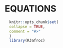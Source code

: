 # EQUATIONS {#myEquations}

```r
  knitr::opts_chunk$set(
  collapse = TRUE,
  comment = "#>"
  )
  library(RJafroc)
```


\begin{equation*} 
\theta =\frac{1}{N_LN_N}\sum\nolimits_k{\sum\nolimits_{k'}{\sum\limits_{r=1}^{n_{k}^{L}}{\sum\limits_{r'=1}^{n_{k'}^{N}}{\psi (X_{kr},{Y_{k'r'}})}}}}
\end{equation*}

\begin{equation*} 
\frac{d}{dx}\left( \int_{a}^{x} f(u)\,du\right)=f(x)
\end{equation*}

\begin{equation*} 
\theta =\frac{1}{N_L N_N}
\end{equation*}

